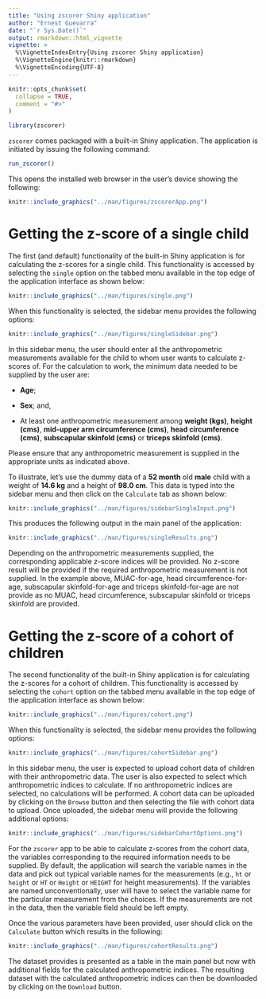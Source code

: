 ```yaml
---
title: "Using zscorer Shiny application"
author: "Ernest Guevarra"
date: "`r Sys.Date()`"
output: rmarkdown::html_vignette
vignette: >
  %\VignetteIndexEntry{Using zscorer Shiny application}
  %\VignetteEngine{knitr::rmarkdown}
  %\VignetteEncoding{UTF-8}
---
```


```r
knitr::opts_chunk$set(
  collapse = TRUE,
  comment = "#>"
)

library(zscorer)
```

`zscorer` comes packaged with a built-in Shiny application. The application is initiated by issuing the following command:

```r
run_zscorer()
```

This opens the installed web browser in the user's device showing the following:

```r
knitr::include_graphics("../man/figures/zscorerApp.png")
```

# Getting the z-score of a single child

The first (and default) functionality of the built-in Shiny application is for calculating the z-scores for a single child. This functionality is accessed by selecting the `single` option on the tabbed menu available in the top edge of the application interface as shown below:

```r
knitr::include_graphics("../man/figures/single.png")
```

When this functionality is selected, the sidebar menu provides the following options:

```r
knitr::include_graphics("../man/figures/singleSidebar.png")
```

In this sidebar menu, the user should enter all the anthropometric measurements available for the child to whom user wants to calculate z-scores of. For the calculation to work, the minimum data needed to be supplied by the user are:

* **Age**;

* **Sex**; and,

* At least one anthropometric measurement among **weight (kgs)**, **height (cms)**, **mid-upper arm circumference (cms)**, **head circumference (cms)**, **subscapular skinfold (cms)** or **triceps skinfold (cms)**.

Please ensure that any anthropometric measurement is supplied in the appropriate units as indicated above.

To illustrate, let's use the dummy data of a **52 month** old **male** child with a weight of **14.6 kg** and a height of 
**98.0 cm**. This data is typed into the sidebar menu and then click on the `Calculate` tab as shown below:

```r
knitr::include_graphics("../man/figures/sidebarSingleInput.png")
```

This produces the following output in the main panel of the application:

```r
knitr::include_graphics("../man/figures/singleResults.png")
```

Depending on the anthropometric measurements supplied, the corresponding applicable z-score indices will be provided. No z-score result will be provided if the required anthropometric measurement is not supplied. In the example above, MUAC-for-age, head circumference-for-age, subscapular skinfold-for-age and triceps skinfold-for-age are not provide as no MUAC, head circumference, subscapular skinfold or triceps skinfold are provided.

# Getting the z-score of a cohort of children

The second functionality of the built-in Shiny application is for calculating the z-scores for a cohort of children. This functionality is accessed by selecting the `cohort` option on the tabbed menu available in the top edge of the application interface as shown below:

```r
knitr::include_graphics("../man/figures/cohort.png")
```

When this functionality is selected, the sidebar menu provides the following options:

```r
knitr::include_graphics("../man/figures/cohortSidebar.png")
```

In this sidebar menu, the user is expected to upload cohort data of children with their anthropometric data. The user is also expected to select which anthropometric indices to calculate. If no anthropometric indices are selected, no calculations will be performed. A cohort data can be uploaded by clicking on the `Browse` button and then selecting the file with cohort data to upload. Once uploaded, the sidebar menu will provide the following additional options:

```r
knitr::include_graphics("../man/figures/sidebarCohortOptions.png")
```

For the `zscorer` app to be able to calculate z-scores from the cohort data, the variables corresponding to the required information needs to be supplied. By default, the application will search the variable names in the data and pick out typical variable names for the measurements (e.g., `ht` or `height` or `HT` or `Height` or `HEIGHT` for height measurements). If the variables are named unconventionally, user will have to select the variable name for the particular measurement from the choices. If the measurements are not in the data, then the variable field should be left empty.

Once the various parameters have been provided, user should click on the `Calculate` button which results in the following:

```r
knitr::include_graphics("../man/figures/cohortResults.png")
```

The dataset provides is presented as a table in the main panel but now with additional fields for the calculated anthropometric indices. The resulting dataset with the calculated anthropometric indices can then be downloaded by clicking on the `Download` button.
